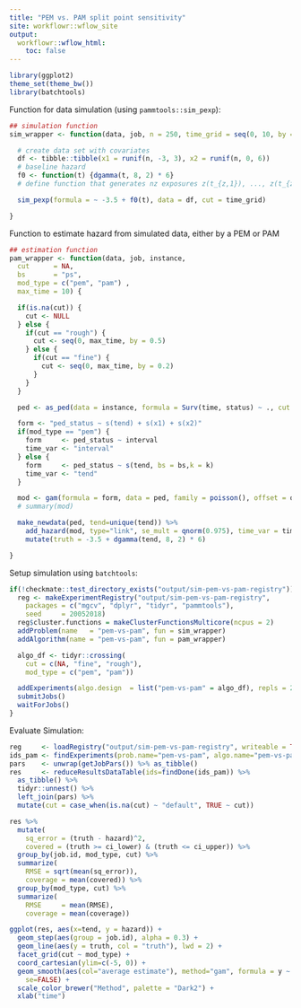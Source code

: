 ```yaml
---
title: "PEM vs. PAM split point sensitivity"
site: workflowr::wflow_site
output:
  workflowr::wflow_html:
    toc: false
---
```


```r
library(ggplot2)
theme_set(theme_bw())
library(batchtools)
```


Function for data simulation (using `pammtools::sim_pexp`):

```r
## simulation function
sim_wrapper <- function(data, job, n = 250, time_grid = seq(0, 10, by = 0.05)) {

  # create data set with covariates
  df <- tibble::tibble(x1 = runif(n, -3, 3), x2 = runif(n, 0, 6))
  # baseline hazard
  f0 <- function(t) {dgamma(t, 8, 2) * 6}
  # define function that generates nz exposures z(t_{z,1}), ..., z(t_{z,Q})

  sim_pexp(formula = ~ -3.5 + f0(t), data = df, cut = time_grid)

}
```

Function to estimate hazard from simulated data, either by a PEM or PAM

```r
## estimation function
pam_wrapper <- function(data, job, instance,
  cut      = NA,
  bs       = "ps",
  mod_type = c("pem", "pam") ,
  max_time = 10) {

  if(is.na(cut)) {
    cut <- NULL
  } else {
    if(cut == "rough") {
      cut <- seq(0, max_time, by = 0.5)
    } else {
      if(cut == "fine") {
        cut <- seq(0, max_time, by = 0.2)
      }
    }
  }

  ped <- as_ped(data = instance, formula = Surv(time, status) ~ ., cut = cut, id="id")

  form <- "ped_status ~ s(tend) + s(x1) + s(x2)"
  if(mod_type == "pem") {
    form     <- ped_status ~ interval
    time_var <- "interval"
  } else {
    form     <- ped_status ~ s(tend, bs = bs,k = k)
    time_var <- "tend"
  }

  mod <- gam(formula = form, data = ped, family = poisson(), offset = offset, method = "REML")
  # summary(mod)

  make_newdata(ped, tend=unique(tend)) %>%
    add_hazard(mod, type="link", se_mult = qnorm(0.975), time_var = time_var) %>%
    mutate(truth = -3.5 + dgamma(tend, 8, 2) * 6)

}
```


Setup simulation using `batchtools`:

```r
if(!checkmate::test_directory_exists("output/sim-pem-vs-pam-registry")) {
  reg <- makeExperimentRegistry("output/sim-pem-vs-pam-registry",
    packages = c("mgcv", "dplyr", "tidyr", "pammtools"),
    seed     = 20052018)
  reg$cluster.functions = makeClusterFunctionsMulticore(ncpus = 2)
  addProblem(name   = "pem-vs-pam", fun = sim_wrapper)
  addAlgorithm(name = "pem-vs-pam", fun = pam_wrapper)

  algo_df <- tidyr::crossing(
    cut = c(NA, "fine", "rough"),
    mod_type = c("pem", "pam"))

  addExperiments(algo.design  = list("pem-vs-pam" = algo_df), repls = 20)
  submitJobs()
  waitForJobs()
}
```

Evaluate Simulation:
```r
reg     <- loadRegistry("output/sim-pem-vs-pam-registry", writeable = TRUE)
ids_pam <- findExperiments(prob.name="pem-vs-pam", algo.name="pem-vs-pam")
pars    <- unwrap(getJobPars()) %>% as_tibble()
res     <- reduceResultsDataTable(ids=findDone(ids_pam)) %>%
  as_tibble() %>%
  tidyr::unnest() %>%
  left_join(pars) %>%
  mutate(cut = case_when(is.na(cut) ~ "default", TRUE ~ cut))

res %>%
  mutate(
    sq_error = (truth - hazard)^2,
    covered = (truth >= ci_lower) & (truth <= ci_upper)) %>%
  group_by(job.id, mod_type, cut) %>%
  summarize(
    RMSE = sqrt(mean(sq_error)),
    coverage = mean(covered)) %>%
  group_by(mod_type, cut) %>%
  summarize(
    RMSE     = mean(RMSE),
    coverage = mean(coverage))


```

```r
ggplot(res, aes(x=tend, y = hazard)) +
  geom_step(aes(group = job.id), alpha = 0.3) +
  geom_line(aes(y = truth, col = "truth"), lwd = 2) +
  facet_grid(cut ~ mod_type) +
  coord_cartesian(ylim=c(-5, 0)) +
  geom_smooth(aes(col="average estimate"), method="gam", formula = y ~ s(x),
    se=FALSE) +
  scale_color_brewer("Method", palette = "Dark2") +
  xlab("time")
```
